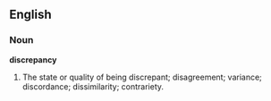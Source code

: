 ==English==

===Noun===

'''discrepancy'''

#The state or quality of being discrepant; disagreement; variance; discordance; dissimilarity; contrariety.